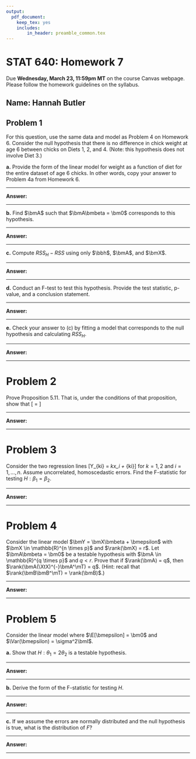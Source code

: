 ```yaml
---
output: 
  pdf_document: 
    keep_tex: yes
    includes:
        in_header: preamble_common.tex
---
```




STAT 640: Homework 7
===================
Due **Wednesday, March 23, 11:59pm MT** on the course Canvas webpage. Please follow the homework guidelines on the syllabus.



## Name: Hannah Butler
##


## Problem 1

For this question, use the same data and model as Problem 4 on Homework 6. Consider the null hypothesis that there is no difference in chick weight at age 6 between chicks on Diets 1, 2, and 4. (Note: this hypothesis does not involve Diet 3.)

**a.** Provide the form of the linear model for weight as a function of diet for the entire dataset of age 6 chicks. In other words, copy your answer to Problem 4a from Homework 6.

*********************************************************************************

**Answer:** 

*********************************************************************************


**b.** Find $\bmA$ such that $\bmA\bmbeta = \bm0$ corresponds to this hypothesis.

*********************************************************************************

**Answer:** 

*********************************************************************************

**c.** Compute $RSS_H - RSS$ using only $\bbh$, $\bmA$, and $\bmX$.

*********************************************************************************

**Answer:** 

*********************************************************************************

**d.** Conduct an F-test to test this hypothesis. Provide the test statistic, p-value, and a conclusion statement.

*********************************************************************************

**Answer:** 

*********************************************************************************

**e.** Check your answer to (c) by fitting a model that corresponds to the null hypothesis and calculating $RSS_H$.
    
*********************************************************************************

**Answer:** 

*********************************************************************************


    
# Problem 2

Prove Proposition 5.11. That is, under the conditions of that proposition, show that 
\[\frac{RSS_H - RSS}{RSS} = \frac{R^2 - R^2_H}{1 - R^2}\]

*********************************************************************************

**Answer:** 

*********************************************************************************



# Problem 3

Consider the two regression lines
\[Y_{ki} = \beta_kx_i + \epsilon_{ki}\]
for $k=1, 2$ and $i=1, \dots, n$. Assume uncorrelated, homoscedastic errors.
Find the F-statistic for testing $H : \beta_1 = \beta_2$.

*********************************************************************************

**Answer:** 

*********************************************************************************


# Problem 4
Consider the linear model $\bmY = \bmX\bmbeta + \bmepsilon$ with $\bmX \in \mathbb{R}^{n \times p}$ and $\rank(\bmX) = r$. Let $\bmA\bmbeta = \bm0$ be a testable hypothesis with $\bmA \in \mathbb{R}^{q \times p}$ and $q < r$. Prove that if $\rank(\bmA) = q$, then $\rank(\bmA(\XtX)^{-}\bmA^\mT) = q$. (Hint: recall that $\rank(\bmB\bmB^\mT) = \rank(\bmB)$.)


*********************************************************************************

**Answer:** 

*********************************************************************************




# Problem 5

Consider the linear model
\begin{align*}
Y_1 &= \theta_1 + \theta_2 + \epsilon_1\\
Y_2 &= 2\theta_2 + \epsilon_2\\
Y_3 &= -\theta_1 + \theta_2 + \epsilon_3
\end{align*}
where $\E[\bmepsilon] = \bm0$ and $\Var(\bmepsilon) = \sigma^2\bmI$.



**a.** Show that $H : \theta_1 = 2\theta_2$ is a testable hypothesis.

*********************************************************************************

**Answer:** 

*********************************************************************************
    
    
**b.** Derive the form of the F-statistic for testing $H$.


*********************************************************************************

**Answer:** 

*********************************************************************************
       
    
**c.** If we assume the errors are normally distributed and the null hypothesis is true, what is the distribution of $F$?


*********************************************************************************

**Answer:** 

*********************************************************************************
       
    
        
    